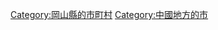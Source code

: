 {{Commonscat|Mimasaka, Okayama}}
{{Catmore}}

{{DEFAULTSORT:Mimasaka-shi}}
[[Category:岡山縣的市町村|Category:岡山縣的市町村]]
[[Category:中國地方的市|Category:中國地方的市]]